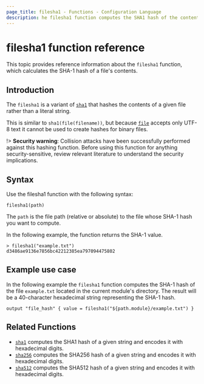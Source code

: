 ```yaml
---
page_title: filesha1 - Functions - Configuration Language
description: he filesha1 function computes the SHA1 hash of the contents of a given file and encodes it as hex.
---
```


# filesha1 function reference
This topic provides reference information about the `filesha1` function, which calculates the SHA-1 hash of a file's contents. 

## Introduction

The `filesha1` is a variant of [`sha1`](/terraform/language/functions/sha1) that hashes the contents of a given file rather than a literal string. 

This is similar to `sha1(file(filename))`, but
because [`file`](/terraform/language/functions/file) accepts only UTF-8 text it cannot be used to
create hashes for binary files.

!> **Security warning**: Collision attacks have been successfully performed against this hashing function. Before using this function for anything security-sensitive, review relevant literature to understand the security implications.

## Syntax

Use the filesha1 function with the following syntax:

```hcl
filesha1(path) 
```

The `path` is the file path (relative or absolute) to the file whose SHA-1 hash you want to compute.

In the following example, the function returns the SHA-1 value.

```hcl
> filesha1("example.txt")
d3486ae9136e7856bc42212385ea797094475802
```

## Example use case

In the following example the `filesha1` function computes the SHA-1 hash of the file `example.txt` located in the current module's directory. The result will be a 40-character hexadecimal string representing the SHA-1 hash.

```hcl
output "file_hash" { value = filesha1("${path.module}/example.txt") }
```

## Related Functions

- [`sha1`](/terraform/language/functions/sha1) computes the SHA1 hash of a given string and encodes it with hexadecimal digits.
- [`sha256`](/terraform/language/functions/sha256) computes the SHA256 hash of a given string and encodes it with hexadecimal digits.
- [`sha512`](/terraform/language/functions/sha512) computes the SHA512 hash of a given string and encodes it with hexadecimal digits.
